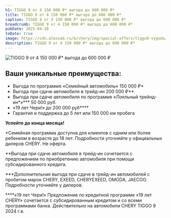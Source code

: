 ```yaml
---
h1: TIGGO 9 от 4 150 000 ₽* выгода до 600 000 ₽*
title: TIGGO 9 от 4 150 000 ₽* выгода до 600 000 ₽*
caption: TIGGO 9 от 4 150 000 ₽* выгода до 600 000 ₽*
breadcrumb: TIGGO 9 от 4 150 000 ₽* выгода до 600 000 ₽*
pubDate: 2025-04-10
toDate: true
image: https://cdn.alexsab.ru/b/chery/img/special-offers/tiggo9-vygoda/thumb.webp
description: TIGGO 9 от 4 150 000 ₽* выгода до 600 000 ₽*
---
```


<picture>
	<source media="(min-width: 768px)" srcset="https://cdn.alexsab.ru/b/chery/img/special-offers/tiggo9-vygoda/1.webp" />
	<img src="https://cdn.alexsab.ru/b/chery/img/special-offers/tiggo9-vygoda/thumb.webp" class="mb-10 lg:mb-20 w-full lazy" alt="TIGGO 9 от 4 150 000 ₽* выгода до 600 000 ₽" />
</picture>

## Ваши уникальные преимущества:
* Выгода по программе «Семейный автомобиль» 150 000 ₽*
* Выгода при сдаче автомобиля в трейд-ин 200 000 ₽**
* Выгода при сдаче автомобиля по программе «Лояльный трейнд-ин*»*** 50 000 руб.
* «19 лет Чери!»  до 200 000 руб****
* Гарантия и поддержка до 5 лет или 150 000 км пробега

<p><strong>Успейте до конца месяца!</strong></p>

*Семейная программа доступна для клиентов с одним или более ребенком в возрасте до 18 лет. Подробности уточняйте у официальных дилеров CHERY. Не оферта.

**Выгода при сдаче автомобиля в трейд-ин сочетается с предложением по приобретению автомобиля при помощи субсидированного кредита.

***Дополнительная выгода при сдаче в трейд-ин автомобилей с пробегом марок CHERY, EXEED, CHERYEXEED, OMODA, JAECOO. Подробности уточняйте у дилеров.

****«19 лет Чери!» Предложение по кредитной программе «19 лет CHERY» сочетается с субсидированным кредитом и со всеми программами банка. Действительно на автомобили CHERY TIGGO 9 2024 г.в.

<FeedbackForm title="Получить предложение" />